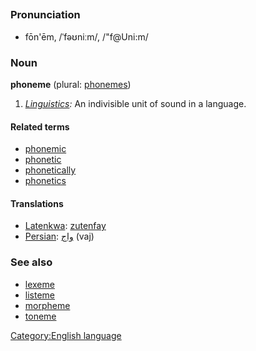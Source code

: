 =={{en}}==
[[Category:English language]]
===Pronunciation===
*fōn'ēm, /ˈfəʊniːm/, /"f@Uni:m/

===Noun===
'''phoneme''' (plural: [[phonemes]])

#''[[Linguistics]]:'' An indivisible unit of sound in a language.

====Related terms====
*[[phonemic]]
*[[phonetic]]
*[[phonetically]]
*[[phonetics]]

====Translations====
*[[Latenkwa]]: [[zutenfay]]
*[[Persian]]: [[واج]] (vaj)

===See also===
*[[lexeme]]
*[[listeme]]
*[[morpheme]]
*[[toneme]]
